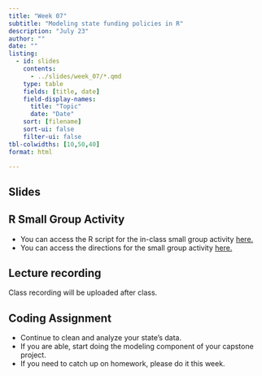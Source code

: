 ```yaml
---
title: "Week 07"
subtitle: "Modeling state funding policies in R"
description: "July 23"
author: ""
date: ""
listing:
  - id: slides
    contents:
      - ../slides/week_07/*.qmd
    type: table
    fields: [title, date]
    field-display-names:
      title: "Topic"
      date: "Date"
    sort: [filename]
    sort-ui: false
    filter-ui: false
tbl-colwidths: [10,50,40]
format: html

---
```


## Slides

::: {#slides}
:::


## R Small Group Activity 

- You can access the R script for the in-class small group activity [here.](https://gist.github.com/kkaput23/51930f10b649e068d24d50df9ac2fecb)
- You can access the directions for the small group activity [here.](https://docs.google.com/document/d/1PfPcicexymFQ3N1mJzx0AhnxurVXnBEms7pmt_mlVzQ/edit)


## Lecture recording

Class recording will be uploaded after class. 

## Coding Assignment

- Continue to clean and analyze your state's data. 
- If you are able, start doing the modeling component of your capstone project. 
- If you need to catch up on homework, please do it this week. 

